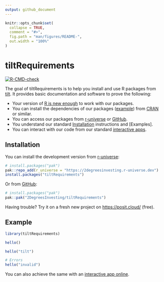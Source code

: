 ```yaml
---
output: github_document
---
```


<!-- README.md is generated from README.Rmd. Please edit that file -->

```r
knitr::opts_chunk$set(
  collapse = TRUE,
  comment = "#>",
  fig.path = "man/figures/README-",
  out.width = "100%"
)
```

# tiltRequirements

<!-- badges: start -->
[![R-CMD-check](https://github.com/2DegreesInvesting/tiltRequirements/actions/workflows/R-CMD-check.yaml/badge.svg)](https://github.com/2DegreesInvesting/tiltRequirements/actions/workflows/R-CMD-check.yaml)
<!-- badges: end -->

The goal of tiltRequirements is to help you install and use R packages from
[tilt](https://www.tiltsmes.org/). It provides basic documentation and software
to prove the following:

* Your version of [R is new
enough](https://github.com/search?q=repo%3A2DegreesInvesting%2FtiltRequirements++path%3ADESCRIPTION+%22R+%28%3E%22&type=code)
to work with our packages.
* You can install the dependencies of our packages
([example](https://github.com/search?q=repo%3A2DegreesInvesting%2FtiltRequirements++path%3ADESCRIPTION+%22Imports%3A%22&type=code))
from [CRAN](http://cran.r-project.org/) or similar.
* You can access our packages from [r-universe](https://r-universe.dev/) or
[GitHub](https://github.com/).
* You understand our standard [Installation] instructions and [Examples].
* You can interact with our code from our standard [interactive
apps](https://tiltsmes.shinyapps.io/tiltrequirementsapp/).

## Installation

You can install the development version from
[r-universe](https://r-universe.dev/):

``` r
# install.packages("pak")
pak::repo_add(r_universe = "https://2degreesinvesting.r-universe.dev")
install.packages("tiltRequirements")
```

Or from [GitHub](https://github.com/):

``` r
# install.packages("pak")
pak::pak("2DegreesInvesting/tiltRequirements")
```

Having trouble? Try it on a fresh new project on <https://posit.cloud/>
(free).

## Example

```r
library(tiltRequirements)

hello()

hello("tilt")

# Errors
hello("invalid")
```

You can also achieve the same with an [interactive app
online](https://tiltsmes.shinyapps.io/tiltrequirementsapp/).
